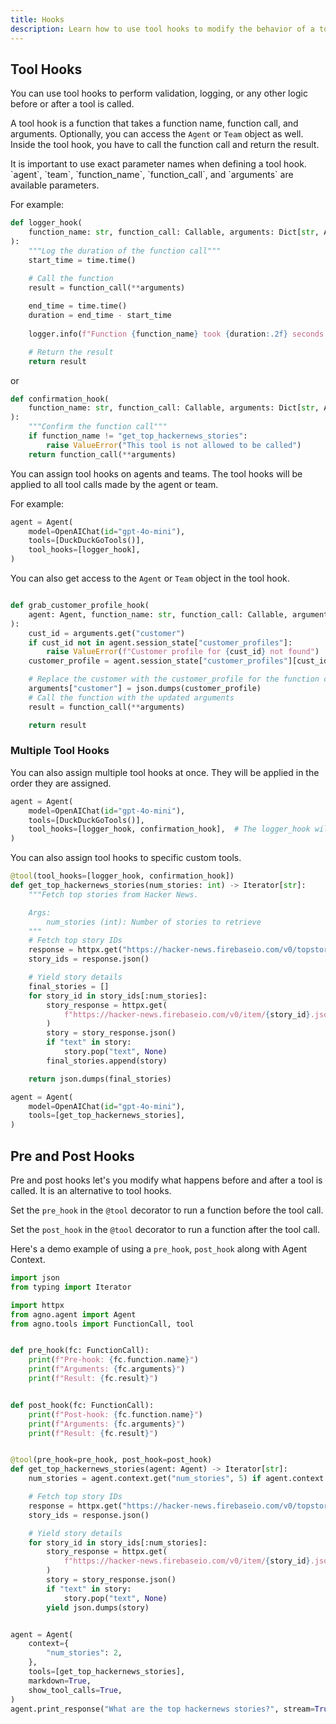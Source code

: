 ```yaml
---
title: Hooks
description: Learn how to use tool hooks to modify the behavior of a tool.
---
```


## Tool Hooks
You can use tool hooks to perform validation, logging, or any other logic before or after a tool is called.

A tool hook is a function that takes a function name, function call, and arguments. Optionally, you can access the `Agent` or `Team` object as well.  Inside the tool hook, you have to call the function call and return the result.

<Note>
It is important to use exact parameter names when defining a tool hook. `agent`, `team`, `function_name`, `function_call`, and `arguments` are available parameters.
</Note>

For example:

```python
def logger_hook(
    function_name: str, function_call: Callable, arguments: Dict[str, Any]
):
    """Log the duration of the function call"""
    start_time = time.time()

    # Call the function
    result = function_call(**arguments)
    
    end_time = time.time()
    duration = end_time - start_time
    
    logger.info(f"Function {function_name} took {duration:.2f} seconds to execute")

    # Return the result
    return result
```

or 

```python
def confirmation_hook(
    function_name: str, function_call: Callable, arguments: Dict[str, Any]
):
    """Confirm the function call"""
    if function_name != "get_top_hackernews_stories":
        raise ValueError("This tool is not allowed to be called")
    return function_call(**arguments)
```

You can assign tool hooks on agents and teams.  The tool hooks will be applied to all tool calls made by the agent or team.

For example:

```python
agent = Agent(
    model=OpenAIChat(id="gpt-4o-mini"),
    tools=[DuckDuckGoTools()],
    tool_hooks=[logger_hook],
)
```

You can also get access to the `Agent` or `Team` object in the tool hook.

```python

def grab_customer_profile_hook(
    agent: Agent, function_name: str, function_call: Callable, arguments: Dict[str, Any]
):
    cust_id = arguments.get("customer")
    if cust_id not in agent.session_state["customer_profiles"]:
        raise ValueError(f"Customer profile for {cust_id} not found")
    customer_profile = agent.session_state["customer_profiles"][cust_id]

    # Replace the customer with the customer_profile for the function call
    arguments["customer"] = json.dumps(customer_profile)
    # Call the function with the updated arguments
    result = function_call(**arguments)

    return result
```

### Multiple Tool Hooks

You can also assign multiple tool hooks at once. They will be applied in the order they are assigned.

```python
agent = Agent(
    model=OpenAIChat(id="gpt-4o-mini"),
    tools=[DuckDuckGoTools()],
    tool_hooks=[logger_hook, confirmation_hook],  # The logger_hook will run on the outer layer, and the confirmation_hook will run on the inner layer
)
```

You can also assign tool hooks to specific custom tools.

```python
@tool(tool_hooks=[logger_hook, confirmation_hook])
def get_top_hackernews_stories(num_stories: int) -> Iterator[str]:
    """Fetch top stories from Hacker News.

    Args:
        num_stories (int): Number of stories to retrieve
    """
    # Fetch top story IDs
    response = httpx.get("https://hacker-news.firebaseio.com/v0/topstories.json")
    story_ids = response.json()

    # Yield story details
    final_stories = []
    for story_id in story_ids[:num_stories]:
        story_response = httpx.get(
            f"https://hacker-news.firebaseio.com/v0/item/{story_id}.json"
        )
        story = story_response.json()
        if "text" in story:
            story.pop("text", None)
        final_stories.append(story)

    return json.dumps(final_stories)

agent = Agent(
    model=OpenAIChat(id="gpt-4o-mini"),
    tools=[get_top_hackernews_stories],
)
```

## Pre and Post Hooks

Pre and post hooks let's you modify what happens before and after a tool is called. It is an alternative to tool hooks.

Set the `pre_hook` in the `@tool` decorator to run a function before the tool call.

Set the `post_hook` in the `@tool` decorator to run a function after the tool call.

Here's a demo example of using a `pre_hook`, `post_hook` along with Agent Context.

```python pre_and_post_hooks.py
import json
from typing import Iterator

import httpx
from agno.agent import Agent
from agno.tools import FunctionCall, tool


def pre_hook(fc: FunctionCall):
    print(f"Pre-hook: {fc.function.name}")
    print(f"Arguments: {fc.arguments}")
    print(f"Result: {fc.result}")


def post_hook(fc: FunctionCall):
    print(f"Post-hook: {fc.function.name}")
    print(f"Arguments: {fc.arguments}")
    print(f"Result: {fc.result}")


@tool(pre_hook=pre_hook, post_hook=post_hook)
def get_top_hackernews_stories(agent: Agent) -> Iterator[str]:
    num_stories = agent.context.get("num_stories", 5) if agent.context else 5

    # Fetch top story IDs
    response = httpx.get("https://hacker-news.firebaseio.com/v0/topstories.json")
    story_ids = response.json()

    # Yield story details
    for story_id in story_ids[:num_stories]:
        story_response = httpx.get(
            f"https://hacker-news.firebaseio.com/v0/item/{story_id}.json"
        )
        story = story_response.json()
        if "text" in story:
            story.pop("text", None)
        yield json.dumps(story)


agent = Agent(
    context={
        "num_stories": 2,
    },
    tools=[get_top_hackernews_stories],
    markdown=True,
    show_tool_calls=True,
)
agent.print_response("What are the top hackernews stories?", stream=True)
```